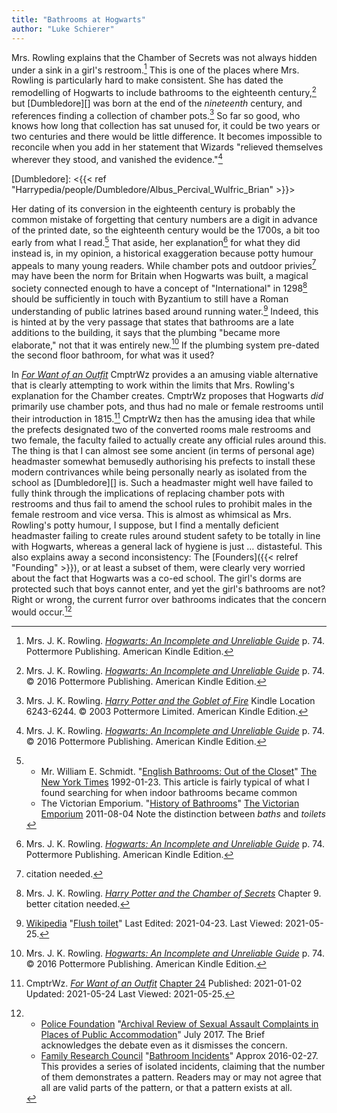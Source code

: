 ```yaml
---
title: "Bathrooms at Hogwarts"
author: "Luke Schierer"
---
```


Mrs. Rowling explains that the Chamber of Secrets was not always hidden under a
sink in a girl's restroom.[^210525-1] This is one of the places where Mrs.
Rowling is particularly hard to make consistent.  She has dated the remodelling
of Hogwarts to include bathrooms to the eighteenth century,[^210928-1] but
[Dumbledore][] was born at the end of the *nineteenth* century, and references
finding a collection of chamber pots.[^210928-2]  So far so good, who knows
how long that collection has sat unused for, it could be two years or two
centuries and there would be little difference.  It becomes impossible to
reconcile when you add in her statement that Wizards "relieved themselves
wherever they stood, and vanished the evidence."[^210928-3]  

[Dumbledore]: <{{< ref "Harrypedia/people/Dumbledore/Albus_Percival_Wulfric_Brian" >}}>

Her dating of its conversion in the eighteenth century is probably the common
mistake of forgetting that century numbers are a digit in advance of the printed
date, so the eighteenth century would be the 1700s, a bit too early from what I
read.[^210525-2] That aside, her explanation[^210525-3] for what they did
instead is, in my opinion, a historical exaggeration because potty humour
appeals to many young readers.  While chamber pots and outdoor
privies[^210525-4] may have been the norm for Britain when Hogwarts was built, a
magical society connected enough to have a concept of "International" in
1298[^210525-5] should be sufficiently in touch with Byzantium to still have a
Roman understanding of public latrines based around running water.[^210525-6]
Indeed, this is hinted at by the very passage that states that bathrooms are a
late additions to the building, it says that the plumbing "became more
elaborate," not that it was entirely new.[^210928-4]  If the plumbing system
pre-dated the second floor bathroom, for what was it used?  

In _[For Want of an Outfit][FWO1]_ CmptrWz provides a an amusing viable
alternative that is clearly attempting to work within the limits that Mrs.
Rowling's explanation for the Chamber creates.  CmptrWz proposes that Hogwarts
*did* primarily use chamber pots, and thus had no male or female restrooms until
their introduction in 1815.[^210525-7] CmptrWz then has the amusing idea that
while the prefects designated two of the converted rooms male restrooms and two
female, the faculty failed to actually create any official rules around this.
The thing is that I can almost see some ancient (in terms of personal age)
headmaster somewhat bemusedly authorising his prefects to install these modern
contrivances while being personally nearly as isolated from the school as
[Dumbledore][] is.  Such a headmaster might well have failed to fully think
through the implications of replacing chamber pots with restrooms and thus fail
to amend the school rules to prohibit males in the female restroom and vice
versa.  This is almost as whimsical as Mrs. Rowling's potty humour, I suppose,
but I find a mentally deficient headmaster failing to create rules around
student safety to be totally in line with Hogwarts, whereas a general lack of
hygiene is just … distasteful.  This also explains away a second inconsistency:
The [Founders]({{< relref "Founding" >}}), or at least a subset of them, were
clearly very worried about the fact that Hogwarts was a co-ed school.  The
girl's dorms are protected such that boys cannot enter, and yet the girl's
bathrooms are not? Right or wrong, the current furror over bathrooms indicates
that the concern would occur.[^210928-5]  

[FWO1]: https://archiveofourown.org/works/28507302

[^210928-5]:
    * [Police Foundation](https://www.policefoundation.org/)
      "[Archival Review of Sexual Assault Complaints
      in Places of Public
      Accommodation](https://www.policefoundation.org/wp-content/uploads/2017/07/PF_Research-Brief_JULY-2017-FINAL-1.pdf)"
      July 2017.  The Brief acknowledges the debate even as it dismisses the
      concern.
    * [Family Research Council](https://frc.org)
      "[Bathroom Incidents](https://downloads.frc.org/EF/EF16F27.pdf)"
      Approx 2016-02-27.  This provides a series of isolated incidents, claiming
      that the number of them demonstrates a pattern.  Readers may or may not
      agree that all are valid parts of the pattern, or that a pattern exists at
      all. 

[^210928-2]: Mrs. J. K. Rowling.
    _[Harry Potter and the Goblet of Fire](https://www.goodreads.com/book/show/6.Harry_Potter_and_the_Goblet_of_Fire)_ 
    Kindle Location 6243-6244. 
    © 2003 Pottermore Limited. American Kindle Edition. 

[^210928-4]: Mrs. J. K. Rowling. 
    _[Hogwarts: An Incomplete and Unreliable Guide](https://www.goodreads.com/book/show/31538647-hogwarts)_
    p. 74. © 2016 Pottermore Publishing. American Kindle Edition. 

[^210928-3]: Mrs. J. K. Rowling. 
    _[Hogwarts: An Incomplete and Unreliable Guide](https://www.goodreads.com/book/show/31538647-hogwarts)_
    p. 74. © 2016 Pottermore Publishing. American Kindle Edition. 

[^210928-1]: Mrs. J. K. Rowling. 
    _[Hogwarts: An Incomplete and Unreliable Guide](https://www.goodreads.com/book/show/31538647-hogwarts)_
    p. 74. © 2016 Pottermore Publishing. American Kindle Edition. 

[^210525-7]: CmptrWz.
    _[For Want of an Outfit](https://archiveofourown.org/works/28507302)_
    [Chapter 24](https://archiveofourown.org/works/28507302/chapters/77941415)
    Published: 2021-01-02 Updated: 2021-05-24 Last Viewed: 2021-05-25.

[^210525-6]: [Wikipedia](https://en.wikipedia.org)
    "[Flush toilet](https://en.wikipedia.org/wiki/Flush_toilet#Pre-modern_flush_toilet_systems)"
    Last Edited: 2021-04-23. Last Viewed: 2021-05-25.

[^210525-5]: Mrs. J. K. Rowling. 
    _[Harry Potter and the Chamber of Secrets](https://www.goodreads.com/book/show/15881.Harry_Potter_and_the_Chamber_of_Secrets)_
    Chapter 9. better citation needed.

[^210525-4]: citation needed.

[^210525-2]: 
    * Mr. William E. Schmidt. 
      "[English Bathrooms: Out of the Closet](https://www.nytimes.com/1992/01/23/garden/english-bathrooms-out-of-the-closet.html)"
      [The New York Times](https://www.nytimes.com) 1992-01-23. 
      This article is fairly typical of what I found searching for when indoor
      bathrooms became common
    * The Victorian Emporium.
      "[History of Bathrooms](https://www.thevictorianemporium.com/publications/history/article/history_of_bathrooms)"
      [The Victorian Emporium](https://www.thevictorianemporium.com) 2011-08-04
      Note the distinction between *baths* and *toilets*

[^210525-1]: Mrs. J. K. Rowling. 
    _[Hogwarts: An Incomplete and Unreliable Guide](https://www.goodreads.com/book/show/31538647-hogwarts)_
    p. 74. Pottermore Publishing. American Kindle Edition. 

[^210525-3]: Mrs. J. K. Rowling. 
    _[Hogwarts: An Incomplete and Unreliable Guide](https://www.goodreads.com/book/show/31538647-hogwarts)_
    p. 74. Pottermore Publishing. American Kindle Edition. 

